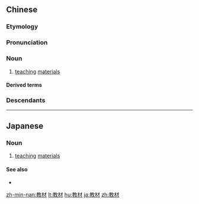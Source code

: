 {{also|敎材}}
==Chinese==
{{zh-forms}}

===Etymology===
{{compound|教|材|t1=teach|t2=material|lang=zh}}

===Pronunciation===
{{zh-pron
|m=jiàocái
|c=gaau3 coi4
|h=pfs=kau-chhòi
|mn=kàu-châi/kàu-chhâi
|cat=n
}}

===Noun===
{{zh-noun}}

# {{lb|zh|education}} [[teaching]] [[material]]s

====Derived terms====
{{zh-der|反面教材}}

===Descendants===
{{CJKV||きょうざい|교재|k=敎材}}

{{zh-cat|Elementary|Education}}

----

==Japanese==
{{ja-kanjitab|きょう|ざい|yomi=on}}

===Noun===
{{ja-noun|きょうざい}}

# {{lb|ja|education|sort=きょうざい}} [[teaching]] [[material]]s

====See also====
* {{ja-r|教法|gloss=teaching methods|きょうほう}}

[[zh-min-nan:教材]]
[[lt:教材]]
[[hu:教材]]
[[ja:教材]]
[[zh:教材]]